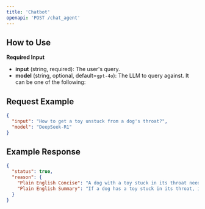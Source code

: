 ```yaml
---
title: 'Chatbot'
openapi: 'POST /chat_agent'
---
```


## How to Use

**Required Input**
- **input** (string, required): The user's query.
- **model** (string, optional, default=`gpt-4o`): The LLM to query against. It can be one of the following:

## Request Example

```json
{
  "input": "How to get a toy unstuck from a dog's throat?",
  "model": "DeepSeek-R1"
}
```


## Example Response
```json
{
  "status": true,
  "reason": {
    "Plain English Concise": "A dog with a toy stuck in its throat needs immediate vet care. Endoscopic removal is preferred to avoid complications. Do not attempt home remedies like inducing vomiting. Delays can lead to severe esophageal damage.",
    "Plain English Summary": "If a dog has a toy stuck in its throat, immediate veterinary intervention is crucial to prevent serious complications. Esophageal foreign bodies should be removed promptly by a professional, ideally using endoscopy, which is the preferred method due to its high success rate and ability to visualize the esophagus. Delaying removal can lead to severe issues like esophageal perforation, esophagitis, or strictures. Home remedies such as inducing vomiting with hydrogen peroxide are not recommended, as they can worsen the situation. If endoscopy is not successful, surgical intervention may be necessary. After removal, the dog should be monitored for any esophageal damage, and medications like proton pump inhibitors and sucralfate may be prescribed to aid recovery."
  }
}
```

